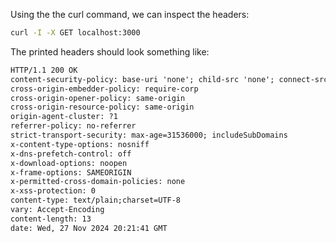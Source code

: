 Using the the curl command, we can inspect the headers:

```sh
curl -I -X GET localhost:3000
```

The printed headers should look something like:

```txt
HTTP/1.1 200 OK
content-security-policy: base-uri 'none'; child-src 'none'; connect-src 'self'; default-src 'self'; font-src 'self'; form-action 'self'; frame-ancestors 'none'; frame-src 'none'; img-src 'self' blob: data:; manifest-src 'self'; media-src 'self'; object-src 'none'; script-src 'self'; style-src 'self'; worker-src 'self'; upgrade-insecure-requests;
cross-origin-embedder-policy: require-corp
cross-origin-opener-policy: same-origin
cross-origin-resource-policy: same-origin
origin-agent-cluster: ?1
referrer-policy: no-referrer
strict-transport-security: max-age=31536000; includeSubDomains
x-content-type-options: nosniff
x-dns-prefetch-control: off
x-download-options: noopen
x-frame-options: SAMEORIGIN
x-permitted-cross-domain-policies: none
x-xss-protection: 0
content-type: text/plain;charset=UTF-8
vary: Accept-Encoding
content-length: 13
date: Wed, 27 Nov 2024 20:21:41 GMT
```
